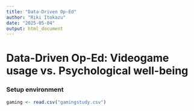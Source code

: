 ```yaml
---
title: "Data-Driven Op-Ed"
author: "Riki Itokazu"
date: "2025-05-04"
output: html_document
---
```


# Data-Driven Op-Ed: Videogame usage vs. Psychological well-being


### Setup environment
```r
gaming <- read.csv("gamingstudy.csv")
```
